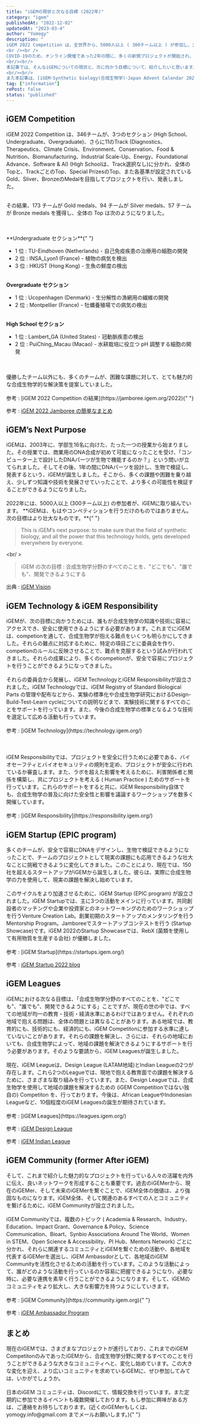 ```yaml
---
title: "iGEMの現状と次なる目標 (2022年)"
category: "igem"
publishedAt: "2022-12-02"
updatedAt: "2023-03-4"
author: "Yomogy"
description: "
iGEM 2022 Competition は、全世界から、5000人以上 ( 300チーム以上 ) が参加し、大きな盛り上がりを見せました。また、iGEMは19年間続いてきており、同窓生たちの各方面での活躍をみることも少なくありません。iGEMは、合成生物学 ( Synthtic Biology ) 業界の中で、最も大きな影響力を持つものになっていることは、疑いの余地がありません。
<br /><br />
COVID-19のため、オンライン開催であった2年の間に、多くの新規プロジェクトが開始され、Jamboreeで、それらの全貌を見ることができました。Jamboreeが、初めてボストンを離れ、パリで行われることに象徴されるように、これから新しいiGEMが創られていくように感じます。
<br/><br/>
本記事では、そんなiGEMについての現状と、次に向かう目標について、紹介したいと思います。
<br/><br/>
また本記事は、[iGEM･Synthetic biology(合成生物学)･Japan Advent Calendar 2022の2日目](https://adventar.org/calendars/7510)の投稿になります。"
tag: ["information"]
rePost: false
status: "published"
---
```


<h2>iGEM Competition</h2>
iGEM 2022 Competition は、346チームが、3つのセクション (High School、Undergraduate、Overgraduate)、さらに11のTrack
(Diagnostics、Therapeutics、Climate Crisis、Environment、Conservation、Food & Nutrition、Biomanufacturing、Industrial
Scale-Up、Energy、Foundational Advance、Software & AI) (High Schoolは、Track選択なし)に分かれ、全体のTopと、TrackごとのTop、Special
PrizesのTop、また各基準が設定されているGold、Sliver、BronzeのMedalを目指してプロジェクトを行い、発表しました。
<br />
<br />

その結果、173 チームが Gold medals、94 チームが Silver medals、57 チームが Bronze
medals を獲得し、全体の Top は次のようになりました。

<br />
<br />
**Undergraduate セクション**{" "}

- 1 位 : TU-Eindhoven (Netherlands) - 自己免疫疾患の治療用の細胞の開発
- 2 位 : INSA_Lyon1 (France) - 植物の病気を検出
- 3 位 : HKUST (Hong Kong) - 生魚の鮮度の検出
  <br />
  <br />

**Overgraduate セクション**

- 1 位 : Ucopenhagen (Denmark) - 生分解性の漁網用の繊維の開発
- 2 位 : Montpellier (France) - 牡蠣養殖場での病気の検出
  <br />
  <br />

**High School セクション**

- 1 位 : Lambert_GA (United States) - 冠動脈疾患の検出
- 2 位 : PuiChing_Macau (Macao) - 水耕栽培に役立つ pH 調整する細胞の開発

<br />
<br />
優勝したチーム以外にも、多くのチームが、困難な課題に対して、とても魅力的な合成生物学的な解決策を提案していました。

<br />
<br />
参考 : [iGEM 2022 Competition の結果](https://jamboree.igem.org/2022){" "}

参考 : [iGEM 2022
Jamboree の簡単なまとめ](https://blog.igem.org/blog/2022/10/28/the-future-of-synthetic-biology-unveiled-at-the-igem-2022-grand-jamboree)

<h2>iGEM’s Next Purpose</h2>
iGEMは、2003年に、学部生16名に向けた、たった一つの授業から始まりました。その授業では、商業用のDNA合成が初めて可能になったことを受け、「コンピューター上で設計したDNAパーツが生物で機能するのか？」という問いが立てられました。そしてその後、1年の間にDNAパーツを設計し、生物で検証し、発表するという、iGEMが誕生しました。そこから、多くの課題や困難を乗り越え、少しずつ知識や技術を発展させていったことで、より多くの可能性を検証することができるようになりました。
<br />
<br />
2022年には、5000人以上 (300チーム以上) の参加者が、iGEMに取り組んでいます。
**iGEMは、もはやコンペティションを行うだけのものではありません。次の目標はより壮大なものです。**{" "}

<br />

> This is iGEM’s next purpose: to make sure that the field of synthetic biology, and all the power that this technology holds, gets developed everywhere by everyone.

<br/ >

> iGEM の次の目標 : 合成生物学分野のすべてのことを、"どこでも"、"誰でも"、開発できるようにする

出典 : [iGEM Vision](https://igem.org/about-us/our-vision)

<h2>iGEM Technology & iGEM Responsibility</h2>
iGEMが、次の目標に向かうためには、誰もが合成生物学の知識や技術に容易にアクセスでき、安全に使用できるようにする必要があります。これまでにiGEMは、competionを通して、合成生物学が抱える難点をいくつも明らかにしてきました。それらの難点に対応するために、特定の項目ごとに委員会を作り、competionのルールに反映させることで、難点を克服するという試みが行われてきました。それらの成果により、多くのcompetionが、安全で容易にプロジェクトを行うことができるようになってきました。
<br />
<br />
それらの委員会から発展し、iGEM TechnologyとiGEM
Responsibilityが設立されました。iGEM Technologyでは、iGEM Registry of Standard
Biological Parts
の管理や配布などから、実験の標準化や合成生物学研究におけるDesign-Build-Test-Learn
cycleについての説明などまで、実験技術に関するすべてのことをサポートを行っています。また、今後の合成生物学の標準となるような技術を選定して広める活動も行っています。
<br />
<br />
参考 : [iGEM Technology](https://technology.igem.org/)

<br />
<br />
<br />
<br />
iGEM
Responsibilityでは、プロジェクトを安全に行うために必要である、バイオセーフティとバイオセキュリティの規則を定め、プロジェクトが安全に行われているか審査します。また、ラボを超えた影響を考えるために、利害関係者と関係を構築し、共にプロジェクトを考える
( Human Practice )
ためのサポートを行っています。これらのサポートをすると共に、iGEM
Responsibility自体でも、合成生物学の普及に向けた安全性と影響を議論するワークショップを数多く開催しています。
<br />
<br />
参考 : [iGEM Responsibility](https://responsibility.igem.org/)

<h2>iGEM Startup (EPIC program)</h2>
多くのチームが、安全で容易にDNAをデザインし、生物で検証できるようになったことで、チームのプロジェクトとして現実の課題にも応用できるような壮大なことに挑戦できるように変化してきました。このことにより、現在では、150社を超えるスタートアップがiGEMから誕生しました。彼らは、実際に合成生物学の力を使用して、現実の課題を解決し始めています。
<br />
<br />
このサイクルをより加速させるために、iGEM Startup (EPIC program)
が設立されました。iGEM
Startupでは、主に3つの活動をメインに行っています。共同創設者のマッチングや企業や投資家とのネットワーキングのためのワークショップを行うVenture
Creation Lab。創業初期のスタートアップのメンタリングを行うMentorship
Program。Jamboreeでスタートアップコンテストを行う (Startup Showcase)です。iGEM
2022のStartup Showcaseでは、RebX (菌類を使用して有用物質を生産する会社)
が優勝しました。
<br />
<br />
参考 : [iGEM Startup](https://startups.igem.org/)

参考 : [iGEM Startup 2022 blog](https://blog.igem.org/blog/2022/11/30/once-an-igemer-now-an-entrepreneur)

<h2>iGEM Leagues</h2>
iGEMにおける次なる目標は、「合成生物学分野のすべてのことを、"どこでも"、"誰でも"、開発できるようにする」ことですが、現在の世の中では、すべての地域が均一の教育・技術・経済水準にあるわけではありません。それぞれの地域で抱える問題は、全体の問題とは異なることがあります。ある地域では、教育的にも、技術的にも、経済的にも、iGEM
Competitonに参加する水準に達していないことがあります。それらの課題を解決し、さらには、それらの地域においても、合成生物学によって、地域の課題を解決できるようにするサポートを行う必要があります。そのような要請から、iGEM
Leaguesが誕生しました。
<br />
<br />
現在、iGEM Leagueは、Design League (LATAM地域)とIndian
Leagueの2つが存在します。これら2つのLeagueでは、現地で抱える教育面での課題を解決するために、さまざまな取り組みを行っています。また、Design
Leagueでは、合成生物学を使用して地域の課題を解決するための (iGEM
Competitionではない独自の) Competiton を、行っております。今後は、African
LeagueやIndonesian Leagueなど、10個程度のiGEM Leaguesの誕生が期待されています。
<br />
<br />
参考 : [iGEM Leagues](https://leagues.igem.org/)

参考 : [iGEM Design League](https://leagues.igem.org/design)

参考 : [iGEM Indian League](https://leagues.igem.org/indian)

<h2>iGEM Community (former After iGEM)</h2>
そして、これまで紹介した魅力的なプロジェクトを行っている人々の活躍を内外に伝え、良いネットワークを形成することも重要です。過去のiGEMerから、現在のiGEMer、そして未来のiGEMerを繋ぐことで、iGEM全体の価値は、より強固なものになります。iGEM全体、そして関連のあるすべての人とコミュニティを繋げるために、iGEM
Communityが設立されました。
<br />
<br />
iGEM Communityでは、複数のトピック ( Academia &
Research、Industry、Education、Impact Grant、Governance & Policy、Science
Communication、Bioart、Synbio Associations Around The World、Women in STEM、Open
Science & Accessibility、PI Hub、Mentors Network)
ごとに分かれ、それらに関連するコミュニティとiGEMを繋ぐための活動や、各地域を代表するiGEMerを選出し、iGEM
Ambassdorとして、各地域のiGEM
Communityを活性化させるための活動を行っています。このような活動によって、誰がどのような活動を行っているのか容易に把握できるようになり、必要な時に、必要な連携を素早く行うことができるようになります。そして、iGEMのコミュニティをより拡大し、大きな影響力を持つようにしていきます。
<br />
<br />
参考 : [iGEM Community](https://community.igem.org){" "}

参考 : [iGEM Ambassador Program](https://community.igem.org/ambassador-program/)

<h2>まとめ</h2>
現在のiGEMでは、さまざまなプロジェクトが進行しており、これまでのiGEM CompetitonのみであったiGEMから、合成生物学分野に関するすべてのことを行うことができるような大きなコミュニティへと、変化し始めています。この大きな変化を迎え、より広いコミュニティを求めているiGEMに、ぜひ参加してみては、いかがでしょうか。
<br />
<br />
日本のiGEM
コミュニティは、Discordにて、情報交換を行っています。また定期的に参加できるイベントも複数開催しております。もし参加に興味がある方は、ご連絡をお待ちしております。(近くのiGEMerもしくは、
yomogy.info@gmail.com までメールお願いします。){" "}
